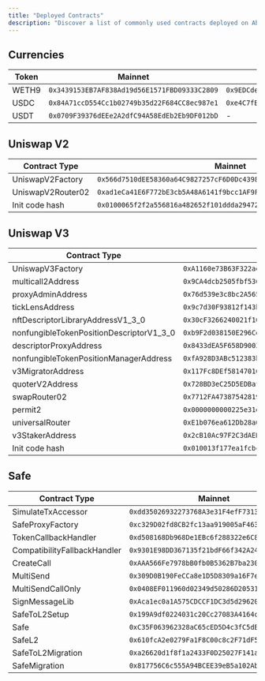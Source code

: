 ```yaml
---
title: "Deployed Contracts"
description: "Discover a list of commonly used contracts deployed on Abstract."
---
```


## Currencies

| Token | Mainnet                                      | Testnet                                      |
| ----- | -------------------------------------------- | -------------------------------------------- |
| WETH9 | `0x3439153EB7AF838Ad19d56E1571FBD09333C2809` | `0x9EDCde0257F2386Ce177C3a7FCdd97787F0D841d` |
| USDC  | `0x84A71ccD554Cc1b02749b35d22F684CC8ec987e1` | `0xe4C7fBB0a626ed208021ccabA6Be1566905E2dFc` |
| USDT  | `0x0709F39376dEEe2A2dfC94A58EdEb2Eb9DF012bD` | -                                            |

## Uniswap V2

| Contract Type     | Mainnet                                                              | Testnet                                                              |
| ----------------- | -------------------------------------------------------------------- | -------------------------------------------------------------------- |
| UniswapV2Factory  | `0x566d7510dEE58360a64C9827257cF6D0Dc43985E`                         | `0x566d7510dEE58360a64C9827257cF6D0Dc43985E`                         |
| UniswapV2Router02 | `0xad1eCa41E6F772bE3cb5A48A6141f9bcc1AF9F7c`                         | `0x96ff7D9dbf52FdcAe79157d3b249282c7FABd409`                         |
| Init code hash    | `0x0100065f2f2a556816a482652f101ddda2947216a5720dd91a79c61709cbf2b8` | `0x0100065f2f2a556816a482652f101ddda2947216a5720dd91a79c61709cbf2b8` |

## Uniswap V3

| Contract Type                            | Mainnet                                                              | Testnet                                                              |
| ---------------------------------------- | -------------------------------------------------------------------- | -------------------------------------------------------------------- |
| UniswapV3Factory                         | `0xA1160e73B63F322ae88cC2d8E700833e71D0b2a1`                         | `0x2E17FF9b877661bDFEF8879a4B31665157a960F0`                         |
| multicall2Address                        | `0x9CA4dcb2505fbf536F6c54AA0a77C79f4fBC35C0`                         | `0x84B11838e53f53DBc1fca7a6413cDd2c7Ab15DB8`                         |
| proxyAdminAddress                        | `0x76d539e3c8bc2A565D22De95B0671A963667C4aD`                         | `0x10Ef01fF2CCc80BdDAF51dF91814e747ae61a5f1`                         |
| tickLensAddress                          | `0x9c7d30F93812f143b6Efa673DB8448EfCB9f747E`                         | `0x2EC62f97506E0184C423B01c525ab36e1c61f78A`                         |
| nftDescriptorLibraryAddressV1_3_0        | `0x30cF3266240021f101e388D9b80959c42c068C7C`                         | `0x99C98e979b15eD958d0dfb8F24D8EfFc2B41f9Fe`                         |
| nonfungibleTokenPositionDescriptorV1_3_0 | `0xb9F2d038150E296CdAcF489813CE2Bbe976a4C62`                         | `0x8041c4f03B6CA2EC7b795F33C10805ceb98733dB`                         |
| descriptorProxyAddress                   | `0x8433dEA5F658D9003BB6e52c5170126179835DaC`                         | `0x7a5d1718944bfA246e42c8b95F0a88E37bAC5495`                         |
| nonfungibleTokenPositionManagerAddress   | `0xfA928D3ABc512383b8E5E77edd2d5678696084F9`                         | `0x069f199763c045A294C7913E64bA80E5F362A5d7`                         |
| v3MigratorAddress                        | `0x117Fc8DEf58147016f92bAE713533dDB828aBB7e`                         | `0xf3C430AF1C9C18d414b5cf890BEc08789431b6Ed`                         |
| quoterV2Address                          | `0x728BD3eC25D5EDBafebB84F3d67367Cd9EBC7693`                         | `0xdE41045eb15C8352413199f35d6d1A32803DaaE2`                         |
| swapRouter02                             | `0x7712FA47387542819d4E35A23f8116C90C18767C`                         | `0xb9D4347d129a83cBC40499Cd4fF223dE172a70dF`                         |
| permit2                                  | `0x0000000000225e31d15943971f47ad3022f714fa`                         | `0x7d174F25ADcd4157EcB5B3448fEC909AeCB70033`                         |
| universalRouter                          | `0xE1b076ea612Db28a0d768660e4D81346c02ED75e`                         | `0xCdFB71b46bF3f44FC909B5B4Eaf4967EC3C5B4e5`                         |
| v3StakerAddress                          | `0x2cB10Ac97F2C3dAEDEaB7b72DbaEb681891f51B8`                         | `0xe17e6f1518a5185f646eB34Ac5A8055792bD3c9D`                         |
| Init code hash                           | `0x010013f177ea1fcbc4520f9a3ca7cd2d1d77959e05aa66484027cb38e712aeed` | `0x010013f177ea1fcbc4520f9a3ca7cd2d1d77959e05aa66484027cb38e712aeed` |

## Safe

| Contract Type                | Mainnet                                      | Testnet                                      |
| ---------------------------- | -------------------------------------------- | -------------------------------------------- |
| SimulateTxAccessor           | `0xdd35026932273768A3e31F4efF7313B5B7A7199d` | `0xdd35026932273768A3e31F4efF7313B5B7A7199d` |
| SafeProxyFactory             | `0xc329D02fd8CB2fc13aa919005aF46320794a8629` | `0xc329D02fd8CB2fc13aa919005aF46320794a8629` |
| TokenCallbackHandler         | `0xd508168Db968De1EBc6f288322e6C820137eeF79` | `0xd508168Db968De1EBc6f288322e6C820137eeF79` |
| CompatibilityFallbackHandler | `0x9301E98DD367135f21bdF66f342A249c9D5F9069` | `0x9301E98DD367135f21bdF66f342A249c9D5F9069` |
| CreateCall                   | `0xAAA566Fe7978bB0fb0B5362B7ba23038f4428D8f` | `0xAAA566Fe7978bB0fb0B5362B7ba23038f4428D8f` |
| MultiSend                    | `0x309D0B190FeCCa8e1D5D8309a16F7e3CB133E885` | `0x309D0B190FeCCa8e1D5D8309a16F7e3CB133E885` |
| MultiSendCallOnly            | `0x0408EF011960d02349d50286D20531229BCef773` | `0x0408EF011960d02349d50286D20531229BCef773` |
| SignMessageLib               | `0xAca1ec0a1A575CDCCF1DC3d5d296202Eb6061888` | `0xAca1ec0a1A575CDCCF1DC3d5d296202Eb6061888` |
| SafeToL2Setup                | `0x199A9df0224031c20Cc27083A4164c9c8F1Bcb39` | `0x199A9df0224031c20Cc27083A4164c9c8F1Bcb39` |
| Safe                         | `0xC35F063962328aC65cED5D4c3fC5dEf8dec68dFa` | `0xC35F063962328aC65cED5D4c3fC5dEf8dec68dFa` |
| SafeL2                       | `0x610fcA2e0279Fa1F8C00c8c2F71dF522AD469380` | `0x610fcA2e0279Fa1F8C00c8c2F71dF522AD469380` |
| SafeToL2Migration            | `0xa26620d1f8f1a2433F0D25027F141aaCAFB3E590` | `0xa26620d1f8f1a2433F0D25027F141aaCAFB3E590` |
| SafeMigration                | `0x817756C6c555A94BCEE39eB5a102AbC1678b09A7` | `0x817756C6c555A94BCEE39eB5a102AbC1678b09A7` |
